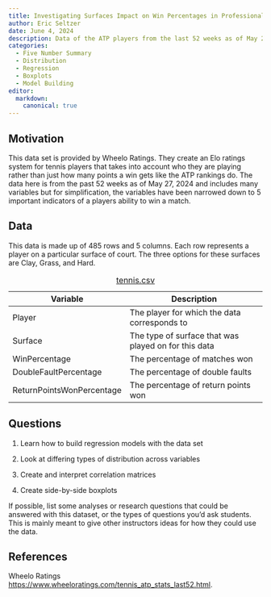 ```yaml
---
title: Investigating Surfaces Impact on Win Percentages in Professional Tennis
author: Eric Seltzer
date: June 4, 2024
description: Data of the ATP players from the last 52 weeks as of May 27, 2024. Players who have played a minimum of 10 matches overall or 5 matches on a particular surface are included in the table.
categories:
  - Five Number Summary
  - Distribution
  - Regression
  - Boxplots
  - Model Building
editor:
  markdown: 
    canonical: true
---
```


## Motivation

This data set is provided by Wheelo Ratings. They create an Elo ratings system for tennis players that takes into account who they are playing rather than just how many points a win gets like the ATP rankings do. The data here is from the past 52 weeks as of May 27, 2024 and includes many variables but for simplification, the variables have been narrowed down to 5 important indicators of a players ability to win a match.

## Data

This data is made up of 485 rows and 5 columns. Each row represents a player on a particular surface of court. The three options for these surfaces are Clay, Grass, and Hard.

| Variable                  | Description                                          |
|---------------------------|------------------------------------------------------|
| Player                    | The player for which the data corresponds to         |
| Surface                   | The type of surface that was played on for this data |
| WinPercentage             | The percentage of matches won                        |
| DoubleFaultPercentage     | The percentage of double faults                      |
| ReturnPointsWonPercentage | The percentage of return points won                  |

: [tennis.csv](../data/tennis.csv)

## Questions

1.  Learn how to build regression models with the data set

2.  Look at differing types of distribution across variables

3.  Create and interpret correlation matrices

4.  Create side-by-side boxplots

If possible, list some analyses or research questions that could be answered with this dataset, or the types of questions you'd ask students. This is mainly meant to give other instructors ideas for how they could use the data.

## References

Wheelo Ratings <https://www.wheeloratings.com/tennis_atp_stats_last52.html>.
